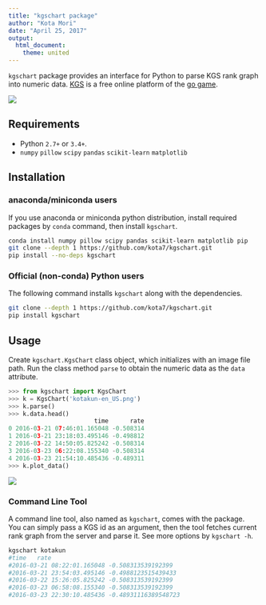 ```yaml
---
title: "kgschart package"
author: "Kota Mori"
date: "April 25, 2017"
output: 
  html_document:
    theme: united
---
```



`kgschart` package provides an interface for Python to parse KGS rank graph into numeric data.
[KGS](http://gokgs.com/) is a free online platform of the [go game](https://en.wikipedia.org/wiki/Go_(game)). 

![](kotakun-en_US.png)

## Requirements

- Python `2.7+` or `3.4+`.
- `numpy` `pillow` `scipy` `pandas` `scikit-learn` `matplotlib` 

## Installation

### anaconda/miniconda users

If you use anaconda or miniconda python distribution, install required packages by `conda` command, then install `kgschart`.
```bash
conda install numpy pillow scipy pandas scikit-learn matplotlib pip
git clone --depth 1 https://github.com/kota7/kgschart.git
pip install --no-deps kgschart
```

### Official (non-conda) Python users

The following command installs `kgschart` along with the dependencies.
```bash
git clone --depth 1 https://github.com/kota7/kgschart.git
pip install kgschart
```


## Usage

Create `kgschart.KgsChart` class object, which initializes with an image file path.
Run the class method `parse` to obtain the numeric data as the `data` attribute.
```python
>>> from kgschart import KgsChart
>>> k = KgsChart('kotakun-en_US.png')
>>> k.parse()
>>> k.data.head()
                        time      rate
0 2016-03-21 07:46:01.165048 -0.508314
1 2016-03-21 23:18:03.495146 -0.498812
2 2016-03-22 14:50:05.825242 -0.508314
3 2016-03-23 06:22:08.155340 -0.508314
4 2016-03-23 21:54:10.485436 -0.489311
>>> k.plot_data()
```
![](parsed.png)

### Command Line Tool

A command line tool, also named as `kgschart`, comes with the package.  
You can simply pass a KGS id as an argument, then the tool fetches current rank graph from the server and parse it.
See more options by `kgschart -h`.
```bash
kgschart kotakun
#time   rate
#2016-03-21 08:22:01.165048 -0.508313539192399
#2016-03-21 23:54:03.495146 -0.4988123515439433
#2016-03-22 15:26:05.825242 -0.508313539192399
#2016-03-23 06:58:08.155340 -0.508313539192399
#2016-03-23 22:30:10.485436 -0.48931116389548723
```

